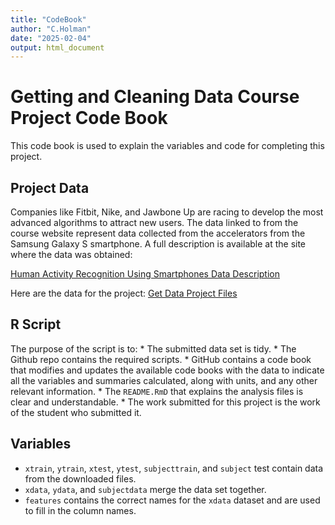 ---
title: "CodeBook"
author: "C.Holman"
date: "2025-02-04"
output: html_document
---
# Getting and Cleaning Data Course Project Code Book
This code book is used to explain the variables and code for completing this project. 

## Project Data
Companies like Fitbit, Nike, and Jawbone Up are racing to develop the most advanced algorithms to attract new users. The data linked to from the course website represent data collected from the accelerators from the Samsung Galaxy S smartphone. A full description is available at the site where the data was obtained:

[Human Activity Recognition Using Smartphones Data Description](http://archive.ics.uci.edu/ml/datasets/Human+Activity+Recognition+Using+Smartphones)

Here are the data for the project:
[Get Data Project Files](https://d396qusza40orc.cloudfront.net/getdata%2Fprojectfiles%2FUCI%20HAR%20Dataset.zip)

## R Script
The purpose of the script is to: 
* The submitted data set is tidy. 
* The Github repo contains the required scripts.
* GitHub contains a code book that modifies and updates the available code books with the data to indicate all the variables and summaries calculated, along with units, and any other relevant information.
* The `README.RmD` that explains the analysis files is clear and understandable.
* The work submitted for this project is the work of the student who submitted it.

## Variables
* `xtrain`, `ytrain`, `xtest`, `ytest`, `subjecttrain`, and `subject` test contain data from the downloaded files.
* `xdata`, `ydata`, and `subjectdata` merge the data set together. 
* `features` contains the correct names for the `xdata` dataset and are used to fill in the column names. 





















